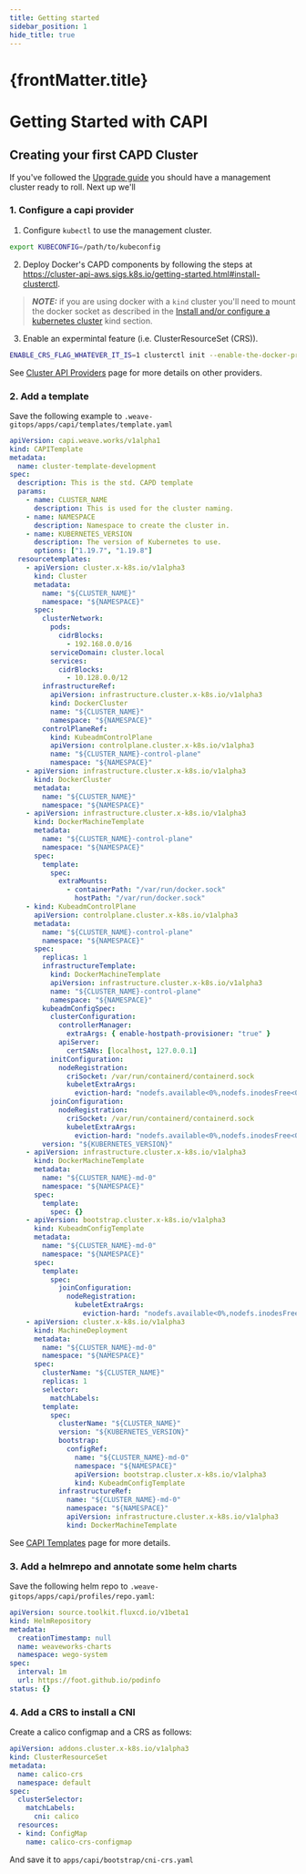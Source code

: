```yaml
---
title: Getting started
sidebar_position: 1
hide_title: true
---
```


<h1>
  {frontMatter.title} <TierLabel tiers="enterprise" />
</h1>

# Getting Started with CAPI
## Creating your first CAPD Cluster

If you've followed the [Upgrade guide](../enterprise/upgrading.mdx) you should have a management cluster ready to roll. Next up we'll

### 1. Configure a capi provider

1. Configure `kubectl` to use the management cluster.

```bash
export KUBECONFIG=/path/to/kubeconfig
```

2. Deploy Docker's CAPD components by following the steps at https://cluster-api-aws.sigs.k8s.io/getting-started.html#install-clusterctl.

> **_NOTE:_** if you are using docker with a `kind` cluster you'll need to mount the docker socket as described in the [Install and/or configure a kubernetes cluster](https://cluster-api-aws.sigs.k8s.io/getting-started.html#install-andor-configure-a-kubernetes-cluster) kind section.

3. Enable an expermintal feature (i.e. ClusterResourceSet (CRS)).

```bash
ENABLE_CRS_FLAG_WHATEVER_IT_IS=1 clusterctl init --enable-the-docker-provider-somehow
```

See [Cluster API Providers](cluster-api-providers.mdx) page for more details on other providers.

### 2. Add a template

Save the following example to `.weave-gitops/apps/capi/templates/template.yaml`

```yaml title="template.yaml"
apiVersion: capi.weave.works/v1alpha1
kind: CAPITemplate
metadata:
  name: cluster-template-development
spec:
  description: This is the std. CAPD template
  params:
    - name: CLUSTER_NAME
      description: This is used for the cluster naming.
    - name: NAMESPACE
      description: Namespace to create the cluster in.
    - name: KUBERNETES_VERSION
      description: The version of Kubernetes to use.
      options: ["1.19.7", "1.19.8"]
  resourcetemplates:
    - apiVersion: cluster.x-k8s.io/v1alpha3
      kind: Cluster
      metadata:
        name: "${CLUSTER_NAME}"
        namespace: "${NAMESPACE}"
      spec:
        clusterNetwork:
          pods:
            cidrBlocks:
              - 192.168.0.0/16
          serviceDomain: cluster.local
          services:
            cidrBlocks:
              - 10.128.0.0/12
        infrastructureRef:
          apiVersion: infrastructure.cluster.x-k8s.io/v1alpha3
          kind: DockerCluster
          name: "${CLUSTER_NAME}"
          namespace: "${NAMESPACE}"
        controlPlaneRef:
          kind: KubeadmControlPlane
          apiVersion: controlplane.cluster.x-k8s.io/v1alpha3
          name: "${CLUSTER_NAME}-control-plane"
          namespace: "${NAMESPACE}"
    - apiVersion: infrastructure.cluster.x-k8s.io/v1alpha3
      kind: DockerCluster
      metadata:
        name: "${CLUSTER_NAME}"
        namespace: "${NAMESPACE}"
    - apiVersion: infrastructure.cluster.x-k8s.io/v1alpha3
      kind: DockerMachineTemplate
      metadata:
        name: "${CLUSTER_NAME}-control-plane"
        namespace: "${NAMESPACE}"
      spec:
        template:
          spec:
            extraMounts:
              - containerPath: "/var/run/docker.sock"
                hostPath: "/var/run/docker.sock"
    - kind: KubeadmControlPlane
      apiVersion: controlplane.cluster.x-k8s.io/v1alpha3
      metadata:
        name: "${CLUSTER_NAME}-control-plane"
        namespace: "${NAMESPACE}"
      spec:
        replicas: 1
        infrastructureTemplate:
          kind: DockerMachineTemplate
          apiVersion: infrastructure.cluster.x-k8s.io/v1alpha3
          name: "${CLUSTER_NAME}-control-plane"
          namespace: "${NAMESPACE}"
        kubeadmConfigSpec:
          clusterConfiguration:
            controllerManager:
              extraArgs: { enable-hostpath-provisioner: "true" }
            apiServer:
              certSANs: [localhost, 127.0.0.1]
          initConfiguration:
            nodeRegistration:
              criSocket: /var/run/containerd/containerd.sock
              kubeletExtraArgs:
                eviction-hard: "nodefs.available<0%,nodefs.inodesFree<0%,imagefs.available<0%"
          joinConfiguration:
            nodeRegistration:
              criSocket: /var/run/containerd/containerd.sock
              kubeletExtraArgs:
                eviction-hard: "nodefs.available<0%,nodefs.inodesFree<0%,imagefs.available<0%"
        version: "${KUBERNETES_VERSION}"
    - apiVersion: infrastructure.cluster.x-k8s.io/v1alpha3
      kind: DockerMachineTemplate
      metadata:
        name: "${CLUSTER_NAME}-md-0"
        namespace: "${NAMESPACE}"
      spec:
        template:
          spec: {}
    - apiVersion: bootstrap.cluster.x-k8s.io/v1alpha3
      kind: KubeadmConfigTemplate
      metadata:
        name: "${CLUSTER_NAME}-md-0"
        namespace: "${NAMESPACE}"
      spec:
        template:
          spec:
            joinConfiguration:
              nodeRegistration:
                kubeletExtraArgs:
                  eviction-hard: "nodefs.available<0%,nodefs.inodesFree<0%,imagefs.available<0%"
    - apiVersion: cluster.x-k8s.io/v1alpha3
      kind: MachineDeployment
      metadata:
        name: "${CLUSTER_NAME}-md-0"
        namespace: "${NAMESPACE}"
      spec:
        clusterName: "${CLUSTER_NAME}"
        replicas: 1
        selector:
          matchLabels:
        template:
          spec:
            clusterName: "${CLUSTER_NAME}"
            version: "${KUBERNETES_VERSION}"
            bootstrap:
              configRef:
                name: "${CLUSTER_NAME}-md-0"
                namespace: "${NAMESPACE}"
                apiVersion: bootstrap.cluster.x-k8s.io/v1alpha3
                kind: KubeadmConfigTemplate
            infrastructureRef:
              name: "${CLUSTER_NAME}-md-0"
              namespace: "${NAMESPACE}"
              apiVersion: infrastructure.cluster.x-k8s.io/v1alpha3
              kind: DockerMachineTemplate
```

See [CAPI Templates](templates.mdx) page for more details.

### 3. Add a helmrepo and annotate some helm charts

Save the following helm repo to `.weave-gitops/apps/capi/profiles/repo.yaml`:

```yaml title="repo.yaml"
apiVersion: source.toolkit.fluxcd.io/v1beta1
kind: HelmRepository
metadata:
  creationTimestamp: null
  name: weaveworks-charts
  namespace: wego-system
spec:
  interval: 1m
  url: https://foot.github.io/podinfo
status: {}
```

### 4. Add a CRS to install a CNI

Create a calico configmap and a CRS as follows:

```yaml title="cni-crs.yaml"
apiVersion: addons.cluster.x-k8s.io/v1alpha3
kind: ClusterResourceSet
metadata:
  name: calico-crs
  namespace: default
spec:
  clusterSelector:
    matchLabels:
      cni: calico
  resources:
  - kind: ConfigMap
    name: calico-crs-configmap
```

And save it to `apps/capi/bootstrap/cni-crs.yaml`